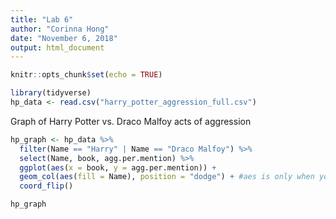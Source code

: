 ```yaml
---
title: "Lab 6"
author: "Corinna Hong"
date: "November 6, 2018"
output: html_document
---
```


```r
knitr::opts_chunk$set(echo = TRUE)
```

```r

library(tidyverse)
hp_data <- read.csv("harry_potter_aggression_full.csv")


```

Graph of Harry Potter vs. Draco Malfoy acts of aggression

```r

hp_graph <- hp_data %>% 
  filter(Name == "Harry" | Name == "Draco Malfoy") %>% 
  select(Name, book, agg.per.mention) %>%  
  ggplot(aes(x = book, y = agg.per.mention)) +
  geom_col(aes(fill = Name), position = "dodge") + #aes is only when you reference variables. Anything else should be outside of aes
  coord_flip()

hp_graph

```

